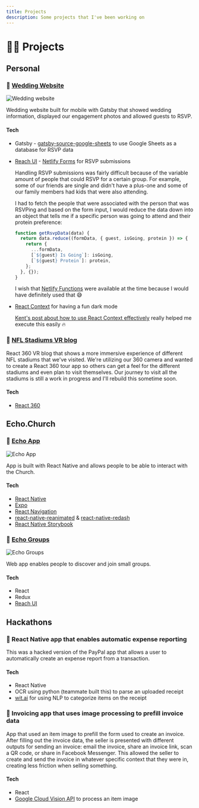 ```yaml
---
title: Projects
description: Some projects that I've been working on
---
```


# 👨‍💻 Projects

## Personal

### 💍 [Wedding Website](https://github.com/dereckquock/derteems)

![Wedding website](../images/teemquock.png)

Wedding website built for mobile with Gatsby that showed wedding information, displayed our engagement photos and
allowed guests to RSVP.

#### Tech

- Gatsby - [gatsby-source-google-sheets](https://www.gatsbyjs.org/packages/gatsby-source-google-sheets/)
  to use Google Sheets as a database for RSVP data
- [Reach UI](https://reacttraining.com/reach-ui/) - [Netlify Forms](https://docs.netlify.com/forms/setup/) for RSVP
  submissions

  Handling RSVP submissions was fairly difficult because of the variable amount of people that could RSVP for a certain
  group. For example, some of our friends are single and didn't have a plus-one and some of our family members had kids
  that were also attending.

  I had to fetch the people that were associated with the person that was RSVPing and based on the form input, I would
  reduce the data down into an object that tells me if a specific person was going to attend and their protein
  preference:

  ```javascript
  function getRsvpData(data) {
    return data.reduce((formData, { guest, isGoing, protein }) => {
      return {
        ...formData,
        [`${guest} Is Going`]: isGoing,
        [`${guest} Protein`]: protein,
      };
    }, {});
  }
  ```

  I wish that [Netlify Functions](https://docs.netlify.com/functions/overview/) were available at the time because I
  would have definitely used that 😅

- [React Context]() for having a fun dark mode

  [Kent's post about how to use React Context
  effectively](https://kentcdodds.com/blog/how-to-use-react-context-effectively) really helped me execute this easily 🔥

### 🏈 [NFL Stadiums VR blog](https://github.com/dereckquock/treydos)

React 360 VR blog that shows a more immersive experience of different NFL stadiums that we've visited. We're utilizing
our 360 camera and wanted to create a React 360 tour app so others can get a feel for the different stadiums and even
plan to visit themselves. Our journey to visit all the stadiums is still a work in progress and I'll rebuild this
sometime soon.

#### Tech

- [React 360](https://facebook.github.io/react-360/)

## Echo.Church

### 📱 [Echo App](https://github.com/echo-labs-team/the-resonance-project)

![Echo App](../images/echo-app.png)

App is built with React Native and allows people to be able to interact with the Church.

#### Tech

- [React Native](https://reactnative.dev/)
- [Expo](https://expo.io/)
- [React Navigation](https://reactnavigation.org/)
- [react-native-reanimated](https://github.com/software-mansion/react-native-reanimated) & [react-native-redash](https://github.com/wcandillon/react-native-redash)
- [React Native Storybook](https://storybook.js.org/docs/guides/guide-react-native/)

### 👥 [Echo Groups](https://groups.echo.church/)

![Echo Groups](../images/echo-groups.png)

Web app enables people to discover and join small groups.

#### Tech

- React
- Redux
- [Reach UI](https://reacttraining.com/reach-ui/)

## Hackathons

### 📱 React Native app that enables automatic expense reporting

This was a hacked version of the PayPal app that allows a user to automatically create an expense report from a
transaction.

#### Tech

- React Native
- OCR using python (teammate built this) to parse an uploaded receipt
- [wit.ai](https://wit.ai/) for using NLP to categorize items on the receipt

### 🧾 Invoicing app that uses image processing to prefill invoice data

App that used an item image to prefill the form used to create an invoice. After filling out the invoice data, the
seller is presented with different outputs for sending an invoice: email the invoice, share an invoice link, scan a QR
code, or share in Facebook Messenger. This allowed the seller to create and send the invoice in whatever specific
context that they were in, creating less friction when selling something.

#### Tech

- React
- [Google Cloud Vision API](https://cloud.google.com/vision) to process an item image
